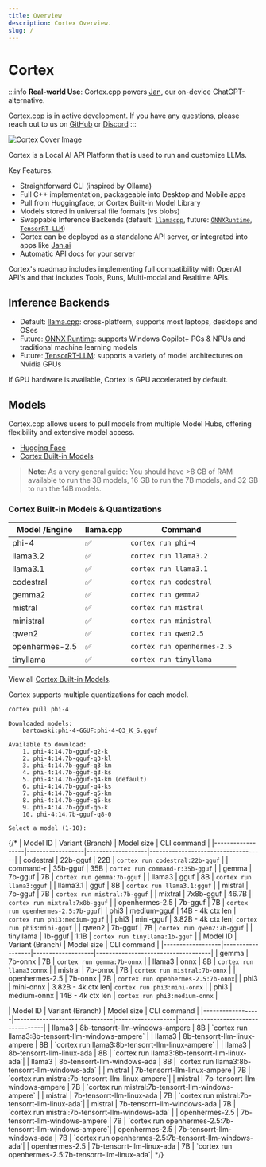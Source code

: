 ```yaml
---
title: Overview
description: Cortex Overview.
slug: /
---
```



# Cortex

:::info
**Real-world Use**: Cortex.cpp powers [Jan](https://jan.ai), our on-device ChatGPT-alternative.

Cortex.cpp is in active development. If you have any questions, please reach out to us on [GitHub](https://github.com/janhq/cortex.cpp/issues/new/choose)
or [Discord](https://discord.com/invite/FTk2MvZwJH)
:::

![Cortex Cover Image](/img/social-card.jpg)

Cortex is a Local AI API Platform that is used to run and customize LLMs.

Key Features:
- Straightforward CLI (inspired by Ollama)
- Full C++ implementation, packageable into Desktop and Mobile apps
- Pull from Huggingface, or Cortex Built-in Model Library
- Models stored in universal file formats (vs blobs)
- Swappable Inference Backends (default: [`llamacpp`](https://github.com/janhq/cortex.llamacpp), future: [`ONNXRuntime`](https://github.com/janhq/cortex.onnx), [`TensorRT-LLM`](https://github.com/janhq/cortex.tensorrt-llm))
- Cortex can be deployed as a standalone API server, or integrated into apps like [Jan.ai](https://jan.ai/)
- Automatic API docs for your server

Cortex's roadmap includes implementing full compatibility with OpenAI API's and that includes Tools, Runs, Multi-modal and Realtime APIs.


## Inference Backends
- Default: [llama.cpp](https://github.com/ggerganov/llama.cpp): cross-platform, supports most laptops, desktops and OSes
- Future: [ONNX Runtime](https://github.com/microsoft/onnxruntime): supports Windows Copilot+ PCs & NPUs and traditional machine learning models
- Future: [TensorRT-LLM](https://github.com/NVIDIA/TensorRT-LLM): supports a variety of model architectures on Nvidia GPUs

If GPU hardware is available, Cortex is GPU accelerated by default.

## Models
Cortex.cpp allows users to pull models from multiple Model Hubs, offering flexibility and extensive model access.
- [Hugging Face](https://huggingface.co)
- [Cortex Built-in Models](https://cortex.so/models)

> **Note**:
> As a very general guide: You should have >8 GB of RAM available to run the 3B models, 16 GB to run the 7B models, and 32 GB to run the 14B models.

### Cortex Built-in Models & Quantizations
| Model /Engine  | llama.cpp             | Command                       |
| -------------- | --------------------- | ----------------------------- |
| phi-4        | ✅                    | `cortex run phi-4`             |
| llama3.2       | ✅                    | `cortex run llama3.2`           |
| llama3.1       | ✅                    | `cortex run llama3.1`           |
| codestral      | ✅                    | `cortex run codestral`          |
| gemma2         | ✅                    | `cortex run gemma2`             |
| mistral        | ✅                    | `cortex run mistral`            |
| ministral      | ✅                    | `cortex run ministral`          |
| qwen2          | ✅                    | `cortex run qwen2.5`            |
| openhermes-2.5 | ✅                    | `cortex run openhermes-2.5`     |
| tinyllama      | ✅                    | `cortex run tinyllama`          |

View all [Cortex Built-in Models](https://cortex.so/models).

Cortex supports multiple quantizations for each model.
```sh
cortex pull phi-4
```
```
Downloaded models:
    bartowski:phi-4-GGUF:phi-4-Q3_K_S.gguf

Available to download:
    1. phi-4:14.7b-gguf-q2-k
    2. phi-4:14.7b-gguf-q3-kl
    3. phi-4:14.7b-gguf-q3-km
    4. phi-4:14.7b-gguf-q3-ks
    5. phi-4:14.7b-gguf-q4-km (default)
    6. phi-4:14.7b-gguf-q4-ks
    7. phi-4:14.7b-gguf-q5-km
    8. phi-4:14.7b-gguf-q5-ks
    9. phi-4:14.7b-gguf-q6-k
    10. phi-4:14.7b-gguf-q8-0

Select a model (1-10):
```


{/*
 <Tabs>
 <TabItem  value="Llama.cpp" label="Llama.cpp" default>
| Model ID         | Variant (Branch) | Model size        | CLI command                        |
|------------------|------------------|-------------------|------------------------------------|
| codestral        | 22b-gguf         | 22B               | `cortex run codestral:22b-gguf`    |
| command-r        | 35b-gguf         | 35B               | `cortex run command-r:35b-gguf`    |
| gemma            | 7b-gguf          | 7B                | `cortex run gemma:7b-gguf`         |
| llama3           | gguf             | 8B                | `cortex run llama3:gguf`           |
| llama3.1         | gguf             | 8B                | `cortex run llama3.1:gguf`         |
| mistral          | 7b-gguf          | 7B                | `cortex run mistral:7b-gguf`       |
| mixtral          | 7x8b-gguf        | 46.7B             | `cortex run mixtral:7x8b-gguf`     |
| openhermes-2.5   | 7b-gguf          | 7B                | `cortex run openhermes-2.5:7b-gguf`|
| phi3             | medium-gguf      | 14B - 4k ctx len  | `cortex run phi3:medium-gguf`      |
| phi3             | mini-gguf        | 3.82B - 4k ctx len| `cortex run phi3:mini-gguf`        |
| qwen2            | 7b-gguf          | 7B                | `cortex run qwen2:7b-gguf`         |
| tinyllama        | 1b-gguf          | 1.1B              | `cortex run tinyllama:1b-gguf`     |
  </TabItem>
  <TabItem  value="ONNX" label="ONNX" default>
| Model ID         | Variant (Branch) | Model size        | CLI command                        |
|------------------|------------------|-------------------|------------------------------------|
| gemma            | 7b-onnx          | 7B                | `cortex run gemma:7b-onnx`         |
| llama3           | onnx             | 8B                | `cortex run llama3:onnx`           |
| mistral          | 7b-onnx          | 7B                | `cortex run mistral:7b-onnx`       |
| openhermes-2.5   | 7b-onnx          | 7B                | `cortex run openhermes-2.5:7b-onnx`|
| phi3             | mini-onnx        | 3.82B - 4k ctx len| `cortex run phi3:mini-onnx`        |
| phi3             | medium-onnx      | 14B - 4k ctx len  | `cortex run phi3:medium-onnx`      |

  </TabItem>
  <TabItem value="TensorRT-LLM" label="TensorRT-LLM">
| Model ID         | Variant (Branch)              | Model size        | CLI command                        |
|------------------|-------------------------------|-------------------|------------------------------------|
| llama3           | 8b-tensorrt-llm-windows-ampere       | 8B                | `cortex run llama3:8b-tensorrt-llm-windows-ampere`   |
| llama3           | 8b-tensorrt-llm-linux-ampere     | 8B                | `cortex run llama3:8b-tensorrt-llm-linux-ampere` |
| llama3           | 8b-tensorrt-llm-linux-ada   | 8B                | `cortex run llama3:8b-tensorrt-llm-linux-ada`|
| llama3           | 8b-tensorrt-llm-windows-ada       | 8B                | `cortex run llama3:8b-tensorrt-llm-windows-ada`   |
| mistral          | 7b-tensorrt-llm-linux-ampere     | 7B                | `cortex run mistral:7b-tensorrt-llm-linux-ampere`|
| mistral          | 7b-tensorrt-llm-windows-ampere       | 7B                | `cortex run mistral:7b-tensorrt-llm-windows-ampere`  |
| mistral          | 7b-tensorrt-llm-linux-ada   | 7B                | `cortex run mistral:7b-tensorrt-llm-linux-ada`|
| mistral          | 7b-tensorrt-llm-windows-ada       | 7B                | `cortex run mistral:7b-tensorrt-llm-windows-ada`  |
| openhermes-2.5   | 7b-tensorrt-llm-windows-ampere       | 7B                | `cortex run openhermes-2.5:7b-tensorrt-llm-windows-ampere`|
| openhermes-2.5   | 7b-tensorrt-llm-windows-ada     | 7B                | `cortex run openhermes-2.5:7b-tensorrt-llm-windows-ada`|
| openhermes-2.5   | 7b-tensorrt-llm-linux-ada   | 7B                | `cortex run openhermes-2.5:7b-tensorrt-llm-linux-ada`|

  </TabItem>
</Tabs> */}
